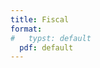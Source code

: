 ```yaml
---
title: Fiscal
format: 
#   typst: default
  pdf: default
---
```


```{=tex}
\documentclass[12pt]{article} 
\usepackage[margin=2cm]{geometry} 
\usepackage{psfrag} 
\usepackage{graphicx} 
\usepackage{epstopdf} 
\usepackage{longtable,booktabs} 
\usepackage{amsmath,amsfonts} 
\usepackage{breqn} 
\usepackage{float,morefloats,caption} 
\begin{document} 
\include{fiscal/latex/dynamic_content} 
\include{fiscal/latex/fiscal_covar_ex_shocks} 
\include{fiscal/latex/fiscal_latex_parameters} 
\include{fiscal/latex/fiscal_th_autocorr_matrix} 
\include{fiscal/latex/fiscal_th_corr_matrix} 
\include{fiscal/latex/fiscal_th_moments} 
\include{fiscal/latex/fiscal_th_var_decomp_uncond} 
\include{fiscal/graphs/fiscal_IRF} 
\end{document} 
```